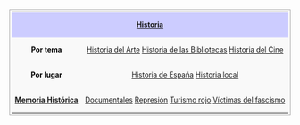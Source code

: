 <center>
<table width=100% align=center style="border: 1px solid #aaa; background-color: #f9f9f9; color: black; margin: 10px 0px 10px 0px; padding: 0.2em; font-size: 90%;">
<tr><th colspan=2 align=center style="font-weight: normal;background-color: #ccccff;">'''[[{{:rootpath}}/historia/historia|Historia]]'''</th></tr>
<tr>
<td align=center>'''Por tema'''</td>
<td align=center>[[{{:rootpath}}/historia/historia-del-arte|Historia del Arte]]{{o}} [[{{:rootpath}}/historia/historia-de-las-bibliotecas|Historia de las Bibliotecas]]{{o}} [[{{:rootpath}}/historia/historia-del-cine|Historia del Cine]]</td>
</tr>
<tr>
<td align=center>'''Por lugar'''</td>
<td align=center>[[{{:rootpath}}/historia/historia-de-espana|Historia de España]]{{o}} [[{{:rootpath}}/el-puerto/index|Historia local]]</td>
</tr>
<tr>
<td align=center>'''[[{{:rootpath}}/historia/memoria-historica|Memoria Histórica]]'''</td>
<td align=center>[[{{:rootpath}}/historia/documentales-memoria-historica|Documentales]]{{o}} [[{{:rootpath}}/historia/represion|Represión]]{{o}} [[{{:rootpath}}/viajes/turismo-rojo|Turismo rojo]]{{o}} [[Víctimas del fascismo]]</td>
</tr>
</table>
</center>
